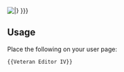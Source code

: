 [[File:VeteranEditorIV.jpg|{{{size|frame}}}|{{{caption|This user is a '''[[Service awards#Veteran_Editor_IV|Veteran Editor IV]]''' and is entitled to display this '''Service Badge'''.<br>Edits: {{Special:Editcount/{{PAGENAME}}}} }}}]]<noinclude>

{{clear}}
==Usage==
Place the following on your user page:
<pre>{{Veteran Editor IV}}</pre>
</noinclude>